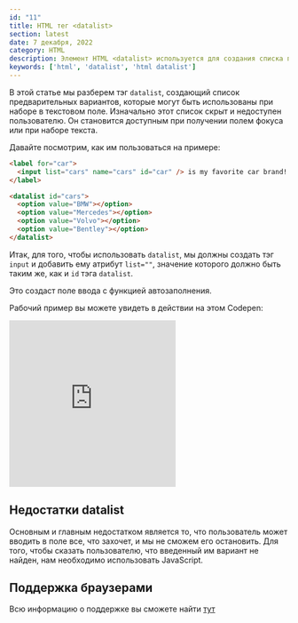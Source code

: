 ```yaml
---
id: "11"
title: HTML тег <datalist>
section: latest
date: 7 декабря, 2022
category: HTML
description: Элемент HTML <datalist> используется для создания списка предопределенных опций для элемента <input>. При его использовании пользователь может выбрать один из вариантов из списка или ввести пользовательское значение. Опции в списке представляются пользователю в виде выпадающего меню.
keywords: ['html', 'datalist', 'html datalist']
---
```


В этой статье мы разберем тэг `datalist`, создающий список предварительных
вариантов, которые могут быть использованы при наборе в текстовом поле.
Изначально этот список скрыт и недоступен пользователю. Он становится доступным
при получении полем фокуса или при наборе текста.

Давайте посмотрим, как им пользоваться на примере:

```html
<label for="car">
  <input list="cars" name="cars" id="car" /> is my favorite car brand!
</label>

<datalist id="cars">
  <option value="BMW"></option>
  <option value="Mercedes"></option>
  <option value="Volvo"></option>
  <option value="Bentley"></option>
</datalist>
```
Итак, для того, чтобы использовать `datalist`, мы должны создать тэг `input`
и добавить ему атрибут `list=""`, значение которого должно быть таким же,
как и `id` тэга `datalist`.

Это создаст поле ввода с функцией автозаполнения.

Рабочий пример вы можете увидеть в действии на этом Codepen:

<PostFrames>
  <iframe
    height="300"
    style={{ width: "100%" }}
    scrolling="no"
    title="HTML Datalist tag"
    src="https://codepen.io/iTsygankov/embed/BaVVGOb?default-tab=html%2Cresult"
    frameBorder="no"
    loading="lazy"
    allowFullScreen={true}
  >
    See the Pen
    <a href="https://codepen.io/iTsygankov/pen/BaVVGOb">HTML Datalist tag</a>
    by Igor (<a href="https://codepen.io/iTsygankov">@iTsygankov</a>) on
    <a href="https://codepen.io">CodePen</a>.
  </iframe>
</PostFrames>

## Недостатки datalist

Основным и главным недостатком является то, что пользователь может вводить в
поле все, что захочет, и мы не сможем его остановить. Для того, чтобы сказать
пользователю, что введенный им вариант не найден, нам необходимо использовать
JavaScript.

## Поддержка браузерами

Всю информацию о поддержке вы сможете найти <a href="https://caniuse.com/datalist" target="_blank">тут</a>

